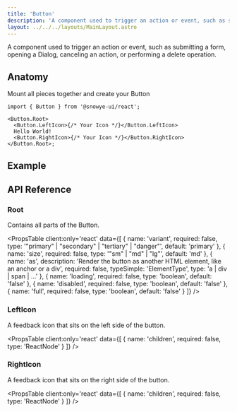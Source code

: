 ```yaml
---
title: 'Button'
description: 'A component used to trigger an action or event, such as submitting a form, opening a Dialog, canceling an action, or performing a delete operation.'
layout: ../../../layouts/MainLayout.astro
---
```



A component used to trigger an action or event, such as submitting a form, opening a Dialog, canceling an action, or performing a delete operation.

## Anatomy

Mount all pieces together and create your Button

```tsx
import { Button } from '@snowye-ui/react';

<Button.Root>
  <Button.LeftIcon>{/* Your Icon */}</Button.LeftIcon>
  Hello World!
  <Button.RightIcon>{/* Your Icon */}</Button.RightIcon>
</Button.Root>;
```

## Example

<HeroContainer client:idle>
  <ButtonDemo client:idle />
</HeroContainer>

## API Reference

### Root

Contains all parts of the Button.

<PropsTable
  client:only='react'
  data={[
    {
      name: 'variant',
      required: false,
      type: '"primary" | "secondary" | "tertiary" | "danger"',
      default: 'primary'
    },
    {
      name: 'size',
      required: false,
      type: '"sm" | "md" | "lg"',
      default: 'md'
    },
    {
      name: 'as',
      description:
        'Render the button as another HTML element, like an anchor or a div',
      required: false,
      typeSimple: 'ElementType',
      type: 'a | div | span | ...'
    },
    {
      name: 'loading',
      required: false,
      type: 'boolean',
      default: 'false'
    },
    {
      name: 'disabled',
      required: false,
      type: 'boolean',
      default: 'false'
    },
    {
      name: 'full',
      required: false,
      type: 'boolean',
      default: 'false'
    }
  ]}
/>

### LeftIcon

A feedback icon that sits on the left side of the button.

<PropsTable
  client:only='react'
  data={[
    {
      name: 'children',
      required: false,
      type: 'ReactNode'
    }
  ]}
/>

### RightIcon

A feedback icon that sits on the right side of the button.

<PropsTable
  client:only='react'
  data={[
    {
      name: 'children',
      required: false,
      type: 'ReactNode'
    }
  ]}
/>
